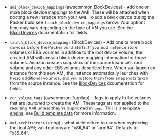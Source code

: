 <!-- Code generated from the comments of the Config struct in builder/amazon/ebssurrogate/builder.go; DO NOT EDIT MANUALLY -->

-   `ami_block_device_mappings` (awscommon.BlockDevices) - Add one or more block device mappings to the AMI. These will be attached
    when booting a new instance from your AMI. To add a block device during
    the Packer build see `launch_block_device_mappings` below. Your options
    here may vary depending on the type of VM you use. See the
    [BlockDevices](#block-devices-configuration) documentation for fields.
    
-   `launch_block_device_mappings` (BlockDevices) - Add one or more block devices before the Packer build starts. If you add
    instance store volumes or EBS volumes in addition to the root device
    volume, the created AMI will contain block device mapping information
    for those volumes. Amazon creates snapshots of the source instance's
    root volume and any other EBS volumes described here. When you launch an
    instance from this new AMI, the instance automatically launches with
    these additional volumes, and will restore them from snapshots taken
    from the source instance. See the
    [BlockDevices](#block-devices-configuration) documentation for fields.
    
-   `run_volume_tags` (awscommon.TagMap) - Tags to apply to the volumes that are *launched* to create the AMI.
    These tags are *not* applied to the resulting AMI unless they're
    duplicated in `tags`. This is a [template
    engine](/docs/templates/engine), see [Build template
    data](#build-template-data) for more information.
    
-   `ami_architecture` (string) - what architecture to use when registering the
    final AMI; valid options are "x86_64" or "arm64". Defaults to "x86_64".
    
